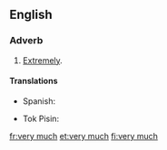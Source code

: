 ==English==

===Adverb===
{{en-adv|head=[[very]] [[much]]}}

# [[extremely|Extremely]].

====Translations====
{{trans-top|extremely}}
* Spanish: {{t|es|mucho|m}}
{{trans-mid}}
* Tok Pisin: {{t|tpi|tumas}}
{{trans-bottom}}

[[fr:very much]]
[[et:very much]]
[[fi:very much]]